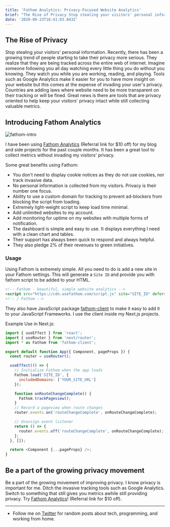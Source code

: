 ```yaml
---
title: 'Fathom Analytics: Privacy-Focused Website Analytics'
brief: "The Rise of Privacy Stop stealing your visitors' personal information. Use Fathom Analytics as a privacy friendly solution for your traffic analytics."
date: '2020-09-23T16:41:03.843Z'
---
```


## The Rise of Privacy

Stop stealing your visitors' personal information. Recently, there has been a growing trend of people starting to take their privacy more serious. They realize that they are being tracked across the entire web of internet. Imagine someone following you all day watching every little thing you do without you knowing. They watch you while you are working, reading, and playing. Tools such as Google Analytics make it easier for you to have more insight on your website but this comes at the expense of invading your user's privacy. Countries are adding laws where website need to be more transparent on their tracking or will be fined. Great news is there are tools that are privacy oriented to help keep your visitors' privacy intact while still collecting valuable metrics.

## Introducing Fathom Analytics

![fathom-intro](https://cdn.hashnode.com/res/hashnode/image/upload/v1600877745436/k3V_n4IR9.png)

I have been using [Fathom Analytics](https://usefathom.com/ref/45XEAJ) (Referral link for $10 off) for my blog and side projects for the past couple months. It has been a great tool to collect metrics without invading my visitors' privacy.

Some great benefits using Fathom:

- You don't need to display cookie notices as they do not use cookies, nor track invasive data.
- No personal information is collected from my visitors. Privacy is their number one focus.
- Ability to use a custom domain for tracking to prevent ad-blockers from blocking the script from loading.
- Extremely light-weight script to keep load time minimal.
- Add unlimited websites to my account.
- Add monitoring for uptime on my websites with multiple forms of notification.
- The dashboard is simple and easy to use. It displays everything I need with a clean chart and tables.
- Their support has always been quick to respond and always helpful.
- They also pledge 2% of their revenues to green initiatives.

### Usage

Using Fathom is extremely simple. All you need to do is add a new site in your Fathom settings. This will generate a `Site ID` and provide you with fathom script to be added to your HTML.

```html
<!-- Fathom - beautiful, simple website analytics -->
<script src="https://cdn.usefathom.com/script.js" site="SITE_ID" defer></script>
<!-- / Fathom -->
```

They also have JavaScript package [fathom-client](https://github.com/derrickreimer/fathom-client) to make it easy to add it to your JavaScript Frameworks. I use the client inside my Next.js projects.

Example Use in Next.js:

```js
import { useEffect } from 'react';
import { useRouter } from 'next/router';
import * as Fathom from 'fathom-client';

export default function App({ Component, pageProps }) {
  const router = useRouter();

  useEffect(() => {
    // Initialize Fathom when the app loads
    Fathom.load('SITE_ID', {
      includedDomains: ['YOUR_SITE_URL']
    });

    function onRouteChangeComplete() {
      Fathom.trackPageview();
    }
    // Record a pageview when route changes
    router.events.on('routeChangeComplete', onRouteChangeComplete);

    // Unassign event listener
    return () => {
      router.events.off('routeChangeComplete', onRouteChangeComplete);
    };
  }, []);

  return <Component {...pageProps} />;
}
```

## Be a part of the growing privacy movement

Be a part of the growing movement of improving privacy. I know privacy is important for me. Ditch the invasive tracking tools such as Google Analytics. Switch to something that still gives you metrics awhile still providing privacy. Try [Fathom Analytics](https://usefathom.com/ref/45XEAJ)! (Referral link for $10 off).

---

- Follow me on [Twitter](https://twitter.com/CodeByCorey) for random posts about tech, programming, and working from home.
